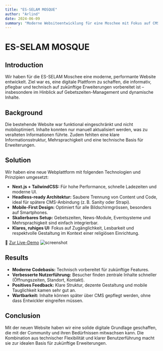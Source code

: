 ```yaml
---
title: "ES-SELAM MOSQUE"
author: "Arlind"
date: 2024-06-09
summary: "Moderne Websiteentwicklung für eine Moschee mit Fokus auf CMS-Anbindung, Skalierbarkeit und zukünftige Erweiterungen."
---
```


# ES-SELAM MOSQUE

## Introduction

Wir haben für die ES-SELAM Moschee eine moderne, performante Website entwickelt. Ziel war es, eine digitale Plattform zu schaffen, die informativ, pflegbar und technisch auf zukünftige Erweiterungen vorbereitet ist – insbesondere im Hinblick auf Gebetszeiten-Management und dynamische Inhalte.

## Background

Die bestehende Website war funktional eingeschränkt und nicht mobiloptimiert. Inhalte konnten nur manuell aktualisiert werden, was zu veralteten Informationen führte. Zudem fehlten eine klare Informationsstruktur, Mehrsprachigkeit und eine technische Basis für Erweiterungen.

## Solution

Wir haben eine neue Webplattform mit folgenden Technologien und Prinzipien umgesetzt:

- **Next.js + TailwindCSS:** Für hohe Performance, schnelle Ladezeiten und moderne UI.
- **Headless-ready Architektur:** Saubere Trennung von Content und Code, ideal für spätere CMS-Anbindung (z. B. Sanity oder Strapi).
- **Mobile-First Design:** Optimiert für alle Bildschirmgrössen, besonders auf Smartphones.
- **Skalierbares Setup:** Gebetszeiten, News-Module, Eventsysteme und Mehrsprachigkeit sind einfach integrierbar.
- **Klares, ruhiges UI:** Fokus auf Zugänglichkeit, Lesbarkeit und respektvolle Gestaltung im Kontext einer religiösen Einrichtung.

📎 [Zur Live-Demo](https://noorify.arlind.io)
![screenshot](test.png)

## Results

- **Moderne Codebasis:** Technisch vorbereitet für zukünftige Features.
- **Verbesserte Nutzerführung:** Besucher finden zentrale Inhalte schneller (Öffnungszeiten, Standort, Kontakt).
- **Positives Feedback:** Klare Struktur, dezente Gestaltung und mobile Tauglichkeit kamen sehr gut an.
- **Wartbarkeit:** Inhalte können später über CMS gepflegt werden, ohne dass Entwickler eingreifen müssen.

## Conclusion

Mit der neuen Website haben wir eine solide digitale Grundlage geschaffen, die mit der Community und ihren Bedürfnissen mitwachsen kann. Die Kombination aus technischer Flexibilität und klarer Benutzerführung macht sie zur idealen Basis für zukünftige Erweiterungen.